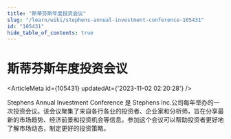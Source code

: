 ```yaml
---
title: "斯蒂芬斯年度投资会议"
slug: "/learn/wiki/stephens-annual-investment-conference-105431"
id: "105431"
hide_table_of_contents: true
---
```



# 斯蒂芬斯年度投资会议

<ArticleMeta id={105431} updatedAt={'2023-11-02 02:20:28'} />
<div className='border-solid border-b border-t-0 my-4 border-[var(--ifm-color-gray-300)]' />

Stephens Annual Investment Conference 是 Stephens Inc.公司每年举办的一次投资会议。该会议聚集了来自各行各业的投资者、企业家和分析师，旨在分享最新的市场趋势、经济前景和投资机会等信息。参加这个会议可以帮助投资者更好地了解市场动态，制定更好的投资策略。
